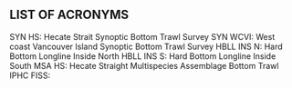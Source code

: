 ## LIST OF ACRONYMS

SYN HS: Hecate Strait Synoptic Bottom Trawl Survey
SYN WCVI: West coast Vancouver Island Synoptic Bottom Trawl Survey
HBLL INS N: Hard Bottom Longline Inside North
HBLL INS S: Hard Bottom Longline Inside South
MSA HS: Hecate Straight Multispecies Assemblage Bottom Trawl
IPHC FISS:
